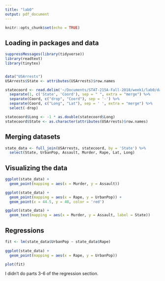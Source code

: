 ```yaml
---
title: "lab0"
output: pdf_document
---
```


```r
knitr::opts_chunk$set(echo = TRUE)
```

## Loading in packages and data


```r
suppressMessages(library(tidyverse))
library(readtext)
library(tinytex)


data("USArrests")
USArrests$State <- attributes(USArrests)$row.names

statecoord <- read.delim('~/Documents/STAT-215A-Fall-2018/week1/lab0/data/stateCoord.txt') %>%
  separate(1, c('State', 'Coord'), sep = " ", extra = "merge") %>%
  separate(Coord, c("drop", "Coord"), sep = '-') %>%
  separate(Coord, c("Long", "Lat"), sep = ' ', extra = "merge") %>%
  select(-drop)

statecoord$Long <- -1 * as.double(statecoord$Long)
statecoord$State <- as.character(attributes(USArrests)$row.names)
```

## Merging datasets

```r
state_data <- full_join(USArrests, statecoord, by = 'State') %>%
  select(State, UrbanPop, Assault, Murder, Rape, Lat, Long)
```

## Visualizing the data

```r
ggplot(state_data) +
  geom_point(mapping = aes(x = Murder, y = Assault))

ggplot(state_data) +
  geom_point(mapping = aes(x = Rape, y = UrbanPop)) +
  geom_point(x = 44.5, y = 48, color = 'red')

ggplot(state_data) +
  geom_text(mapping = aes(x = Murder, y = Assault, label = State))
```

## Regressions

```r
fit <- lm(state_data$UrbanPop ~ state_data$Rape)
  
ggplot(state_data) +
  geom_point(mapping = aes(x = Rape, y = UrbanPop))

plot(fit)
```

I didn't do parts 3-6 of the regression section.